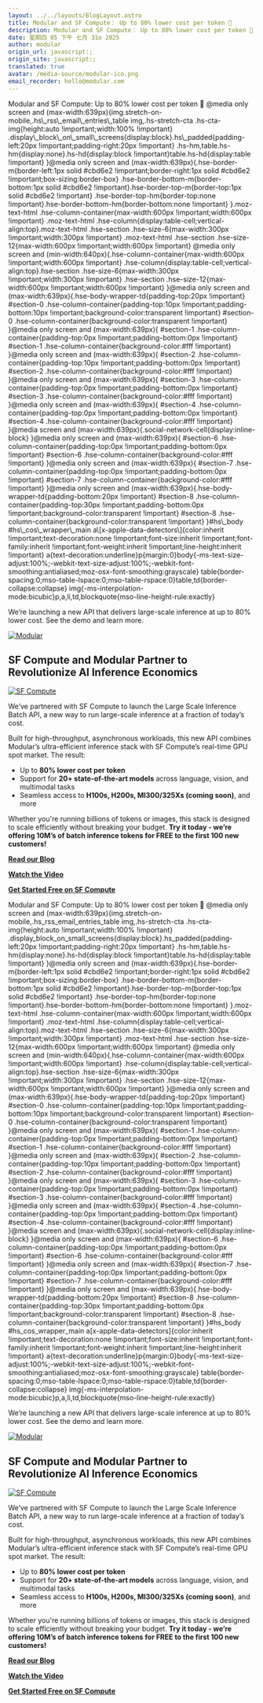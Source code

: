 ```yaml
---
layout: ../../layouts/BlogLayout.astro
title: Modular and SF Compute： Up to 80% lower cost per token 🚀
description: Modular and SF Compute： Up to 80% lower cost per token 🚀
date: 星期四 05 下午 七月 31o 2025
author: modular
origin_url: javascript:;
origin_site: javascript:;
translated: true
avatar: /media-source/modular-ico.png
email_recorder: hello@modular.com
---
```



<Reference client:only="react" title="Modular and SF Compute： Up to 80% lower cost per token 🚀" url="javascript:;" />

<Detail client:only="react">
	Modular and SF Compute: Up to 80% lower cost per token 🚀          @media only screen and (max-width:639px)&lcub;img.stretch-on-mobile,.hs\_rss\_email\_entries\_table img,.hs-stretch-cta .hs-cta-img&lcub;height:auto !important;width:100% !important} .display\_block\_on\_small\_screens&lcub;display:block}.hs\_padded&lcub;padding-left:20px !important;padding-right:20px !important} .hs-hm,table.hs-hm&lcub;display:none}.hs-hd&lcub;display:block !important}table.hs-hd&lcub;display:table !important} }@media only screen and (max-width:639px)&lcub;.hse-border-m&lcub;border-left:1px solid #cbd6e2 !important;border-right:1px solid #cbd6e2 !important;box-sizing:border-box} .hse-border-bottom-m&lcub;border-bottom:1px solid #cbd6e2 !important}.hse-border-top-m&lcub;border-top:1px solid #cbd6e2 !important} .hse-border-top-hm&lcub;border-top:none !important}.hse-border-bottom-hm&lcub;border-bottom:none !important} }.moz-text-html .hse-column-container&lcub;max-width:600px !important;width:600px !important} .moz-text-html .hse-column&lcub;display:table-cell;vertical-align:top}.moz-text-html .hse-section .hse-size-6&lcub;max-width:300px !important;width:300px !important} .moz-text-html .hse-section .hse-size-12&lcub;max-width:600px !important;width:600px !important} @media only screen and (min-width:640px)&lcub;.hse-column-container&lcub;max-width:600px !important;width:600px !important} .hse-column&lcub;display:table-cell;vertical-align:top}.hse-section .hse-size-6&lcub;max-width:300px !important;width:300px !important} .hse-section .hse-size-12&lcub;max-width:600px !important;width:600px !important} }@media only screen and (max-width:639px)&lcub;.hse-body-wrapper-td&lcub;padding-top:20px !important} #section-0 .hse-column-container&lcub;padding-top:10px !important;padding-bottom:10px !important;background-color:transparent !important} #section-0 .hse-column-container&lcub;background-color:transparent !important} }@media only screen and (max-width:639px)&lcub; #section-1 .hse-column-container&lcub;padding-top:0px !important;padding-bottom:0px !important} #section-1 .hse-column-container&lcub;background-color:#fff !important} }@media only screen and (max-width:639px)&lcub; #section-2 .hse-column-container&lcub;padding-top:10px !important;padding-bottom:0px !important} #section-2 .hse-column-container&lcub;background-color:#fff !important} }@media only screen and (max-width:639px)&lcub; #section-3 .hse-column-container&lcub;padding-top:0px !important;padding-bottom:0px !important} #section-3 .hse-column-container&lcub;background-color:#fff !important} }@media only screen and (max-width:639px)&lcub; #section-4 .hse-column-container&lcub;padding-top:0px !important;padding-bottom:0px !important} #section-4 .hse-column-container&lcub;background-color:#fff !important} }@media screen and (max-width:639px)&lcub;.social-network-cell&lcub;display:inline-block} }@media only screen and (max-width:639px)&lcub; #section-6 .hse-column-container&lcub;padding-top:0px !important;padding-bottom:0px !important} #section-6 .hse-column-container&lcub;background-color:#fff !important} }@media only screen and (max-width:639px)&lcub; #section-7 .hse-column-container&lcub;padding-top:0px !important;padding-bottom:0px !important} #section-7 .hse-column-container&lcub;background-color:#fff !important} }@media only screen and (max-width:639px)&lcub;.hse-body-wrapper-td&lcub;padding-bottom:20px !important} #section-8 .hse-column-container&lcub;padding-top:30px !important;padding-bottom:0px !important;background-color:transparent !important} #section-8 .hse-column-container&lcub;background-color:transparent !important} }#hs\_body #hs\_cos\_wrapper\_main a\[x-apple-data-detectors\]&lcub;color:inherit !important;text-decoration:none !important;font-size:inherit !important;font-family:inherit !important;font-weight:inherit !important;line-height:inherit !important} a&lcub;text-decoration:underline}p&lcub;margin:0}body&lcub;-ms-text-size-adjust:100%;-webkit-text-size-adjust:100%;-webkit-font-smoothing:antialiased;moz-osx-font-smoothing:grayscale} table&lcub;border-spacing:0;mso-table-lspace:0;mso-table-rspace:0}table,td&lcub;border-collapse:collapse} img&lcub;-ms-interpolation-mode:bicubic}p,a,li,td,blockquote&lcub;mso-line-height-rule:exactly}

We’re launching a new API that delivers large-scale inference at up to 80% lower cost. See the demo and learn more.

[![Modular](https://hs-24141518.f.hubspotemail.net/hub/24141518/hubfs/Group%201%20(5).png?width=600&upscale=true&name=Group%201%20(5).png)](https://d2Sj-804.na1.hubspotlinks.com/Ctc/DP+113/d2Sj-804/VWSBLf8z-_wvW4j1RBk5H5KzmW8rPchQ5zGHX0N8Qx5703m2nnW6N1vHY6lZ3pGW43ftpN1CsZ6rW4S-Jg72dWxMlW4l3fy26ys9mtW2hpmGY6df5HbW2kbLJC4KNrKgW8VPd4S8wn3sbN8W97WpHcpv_W5-xCXN1G59JWW6xvcdK13ztPPW7-KH6F4RybzWW7HRK38774ZlnVDCFcz2SjzRFW8fGg3L4CWfVfW3R3XJy1gtNM0W3m-NKn7nVvX6W1ltGjq8RvGpCW8nC9f-3MM-8qW7D9nWD3YXGBjMm6n8cDLj0BW59yp2K3yt2nZW1-F8t97kYRClW702RmQ23bt8PdP-9PC04)

## SF Compute and Modular Partner to Revolutionize AI Inference Economics

[![SF Compute](https://hs-24141518.f.hubspotemail.net/hub/24141518/hubfs/SF_Compute.png?width=1120&upscale=true&name=SF_Compute.png)](https://d2Sj-804.na1.hubspotlinks.com/Ctc/DP+113/d2Sj-804/VWSBLf8z-_wvW4j1RBk5H5KzmW8rPchQ5zGHX0N8Qx5703m2nnW6N1vHY6lZ3kDW6vBdrN37kgWJW5mNNZF7yLsPkW8qJKtp8_VGThW3dRnct2pwQCMW6KprTX8HvMsDW8PMVwt2_S0c0W38pPzH1FsFKmW7TGtTT4_fy0xW4k1LmH5pl36LW8kdHYy7w2xsxW1pJDGB8KSmSSW1xDRm58MK08tN1KPk2yjQD34W5MS1mF1McxPTN9jcCbSwsKR7W8_NSKW8VDqnBW2nMDz99gFMKlW6HywSw65Wt_FW2qGp3B9fHXztW5jWG9k5BmFSmW3fMq955_Pp37W8LkjmK1tCwk9f5p5MNl04)

We’ve partnered with SF Compute to launch the Large Scale Inference Batch API, a new way to run large-scale inference at a fraction of today’s cost.

Built for high-throughput, asynchronous workloads, this new API combines Modular’s ultra-efficient inference stack with SF Compute’s real-time GPU spot market. The result:

*   Up to **80% lower cost per token**
*   Support for **20+ state-of-the-art models** across language, vision, and multimodal tasks
*   Seamless access to **H100s, H200s, MI300/325Xs (coming soon)**, and more

Whether you're running billions of tokens or images, this stack is designed to scale efficiently without breaking your budget. **Try it today - we’re offering 10M’s of batch inference tokens for FREE to the first 100 new customers!**

[**Read our Blog**](https://d2Sj-804.na1.hubspotlinks.com/Ctc/DP+113/d2Sj-804/VWSBLf8z-_wvW4j1RBk5H5KzmW8rPchQ5zGHX0N8Qx57C3qn9qW7Y8-PT6lZ3kyW8XZJnz6Y1-xCW6464vz1_9JpSV2T70m4qsCxFW1p9z1n9cWGrRW29KmTS2xrHdnW6LXMlK6_1J1gW1F2wzw393vK5W8FLw1B3pFfVjW3kJCk61s_DPRW98JC4M3PSFn1W3bCfdv6C7WnFW6_d3vM2VcHRCW1SM2fm6-5vc6N3TkdJvMMyFgW5FylL35BTFl4W2jYCfs8ZVpLkW2Rvsgv11MRtsW72Wcr61gnhSTW71VcDJ4MJTpzW13VCJt3Tb9npW7FZNbr8rFdb4W7SHK048ZNXv2W5Gv6DQ2wwkHwW3T9j3v2TP3k1W8CQcZN28hT1lW2ZND4c76DdR4f6zBb5204)

[**Watch the Video**](https://d2Sj-804.na1.hubspotlinks.com/Ctc/DP+113/d2Sj-804/VWSBLf8z-_wvW4j1RBk5H5KzmW8rPchQ5zGHX0N8Qx5703m2nnW6N1vHY6lZ3lJW6yrT0_2jSvK0W8gTKnp13PrbgW28k19s4rt8R7W6Jc6mn7Sh05dW1SL1Vl1_PkgRW1zfN991tp57yN8FM7MKxYt61W2hqxlg804vs6W8W_tzH78lmD4W2hQP358kQHYLW4LRsX48vblHbN40lhFWJGjRWW71lVfS27ZpCsW4vP1ty1CcGRzN4xx9NtStv_FW1sGfQn1JvtP1W68ggrX3hSq90N3fl4Zfy_P64W1Yw-0p6ZZ_6hW3fxZnh5zHZDkVSfwM74x8Xb6W4XmR_f6MVzKgf62c9Dz04)

[**Get Started Free on SF Compute**](https://d2Sj-804.na1.hubspotlinks.com/Ctc/DP+113/d2Sj-804/VWSBLf8z-_wvW4j1RBk5H5KzmW8rPchQ5zGHX0N8Qx57j3m2nnW7lCdLW6lZ3kFW2KhWFM8s1bbNVKJFtT3VH-41W4HVs2-1Ymt_wW8vk7Lx6M9y_1W8xF_yj5dhmX5VnRThC8RHVgQN2_1NvjMbkGwW7wyRGh46F0dRW4LgB5c3Y7fb3W8Tt9sr13mwjKW25dFW28nljnsW3Jb8q96Y51nYW1HGFYc6ftMYqW7WPmk71mBLcXW6PgksS1X1qvWW390QBQ1VLRg0W6GMKDD5cPf7XVHp7nX7nshL0W2fxybb2G6tt_VP40TQ4QQ3x2W6XdF6p5fhlbZW43N43v4RLlQTW8Zzb1z16BPXVW3_SXVr5PM9MYf2MN7yg04)


</Detail>

Modular and SF Compute: Up to 80% lower cost per token 🚀          @media only screen and (max-width:639px)&lcub;img.stretch-on-mobile,.hs\_rss\_email\_entries\_table img,.hs-stretch-cta .hs-cta-img&lcub;height:auto !important;width:100% !important} .display\_block\_on\_small\_screens&lcub;display:block}.hs\_padded&lcub;padding-left:20px !important;padding-right:20px !important} .hs-hm,table.hs-hm&lcub;display:none}.hs-hd&lcub;display:block !important}table.hs-hd&lcub;display:table !important} }@media only screen and (max-width:639px)&lcub;.hse-border-m&lcub;border-left:1px solid #cbd6e2 !important;border-right:1px solid #cbd6e2 !important;box-sizing:border-box} .hse-border-bottom-m&lcub;border-bottom:1px solid #cbd6e2 !important}.hse-border-top-m&lcub;border-top:1px solid #cbd6e2 !important} .hse-border-top-hm&lcub;border-top:none !important}.hse-border-bottom-hm&lcub;border-bottom:none !important} }.moz-text-html .hse-column-container&lcub;max-width:600px !important;width:600px !important} .moz-text-html .hse-column&lcub;display:table-cell;vertical-align:top}.moz-text-html .hse-section .hse-size-6&lcub;max-width:300px !important;width:300px !important} .moz-text-html .hse-section .hse-size-12&lcub;max-width:600px !important;width:600px !important} @media only screen and (min-width:640px)&lcub;.hse-column-container&lcub;max-width:600px !important;width:600px !important} .hse-column&lcub;display:table-cell;vertical-align:top}.hse-section .hse-size-6&lcub;max-width:300px !important;width:300px !important} .hse-section .hse-size-12&lcub;max-width:600px !important;width:600px !important} }@media only screen and (max-width:639px)&lcub;.hse-body-wrapper-td&lcub;padding-top:20px !important} #section-0 .hse-column-container&lcub;padding-top:10px !important;padding-bottom:10px !important;background-color:transparent !important} #section-0 .hse-column-container&lcub;background-color:transparent !important} }@media only screen and (max-width:639px)&lcub; #section-1 .hse-column-container&lcub;padding-top:0px !important;padding-bottom:0px !important} #section-1 .hse-column-container&lcub;background-color:#fff !important} }@media only screen and (max-width:639px)&lcub; #section-2 .hse-column-container&lcub;padding-top:10px !important;padding-bottom:0px !important} #section-2 .hse-column-container&lcub;background-color:#fff !important} }@media only screen and (max-width:639px)&lcub; #section-3 .hse-column-container&lcub;padding-top:0px !important;padding-bottom:0px !important} #section-3 .hse-column-container&lcub;background-color:#fff !important} }@media only screen and (max-width:639px)&lcub; #section-4 .hse-column-container&lcub;padding-top:0px !important;padding-bottom:0px !important} #section-4 .hse-column-container&lcub;background-color:#fff !important} }@media screen and (max-width:639px)&lcub;.social-network-cell&lcub;display:inline-block} }@media only screen and (max-width:639px)&lcub; #section-6 .hse-column-container&lcub;padding-top:0px !important;padding-bottom:0px !important} #section-6 .hse-column-container&lcub;background-color:#fff !important} }@media only screen and (max-width:639px)&lcub; #section-7 .hse-column-container&lcub;padding-top:0px !important;padding-bottom:0px !important} #section-7 .hse-column-container&lcub;background-color:#fff !important} }@media only screen and (max-width:639px)&lcub;.hse-body-wrapper-td&lcub;padding-bottom:20px !important} #section-8 .hse-column-container&lcub;padding-top:30px !important;padding-bottom:0px !important;background-color:transparent !important} #section-8 .hse-column-container&lcub;background-color:transparent !important} }#hs\_body #hs\_cos\_wrapper\_main a\[x-apple-data-detectors]&lcub;color:inherit !important;text-decoration:none !important;font-size:inherit !important;font-family:inherit !important;font-weight:inherit !important;line-height:inherit !important} a&lcub;text-decoration:underline}p&lcub;margin:0}body&lcub;-ms-text-size-adjust:100%;-webkit-text-size-adjust:100%;-webkit-font-smoothing:antialiased;moz-osx-font-smoothing:grayscale} table&lcub;border-spacing:0;mso-table-lspace:0;mso-table-rspace:0}table,td&lcub;border-collapse:collapse} img&lcub;-ms-interpolation-mode:bicubic}p,a,li,td,blockquote&lcub;mso-line-height-rule:exactly}

We’re launching a new API that delivers large-scale inference at up to 80% lower cost. See the demo and learn more.

[![Modular](https://hs-24141518.f.hubspotemail.net/hub/24141518/hubfs/Group%201%20\(5\).png?width=600\&upscale=true\&name=Group%201%20\(5\).png)](https://d2Sj-804.na1.hubspotlinks.com/Ctc/DP+113/d2Sj-804/VWSBLf8z-_wvW4j1RBk5H5KzmW8rPchQ5zGHX0N8Qx5703m2nnW6N1vHY6lZ3pGW43ftpN1CsZ6rW4S-Jg72dWxMlW4l3fy26ys9mtW2hpmGY6df5HbW2kbLJC4KNrKgW8VPd4S8wn3sbN8W97WpHcpv_W5-xCXN1G59JWW6xvcdK13ztPPW7-KH6F4RybzWW7HRK38774ZlnVDCFcz2SjzRFW8fGg3L4CWfVfW3R3XJy1gtNM0W3m-NKn7nVvX6W1ltGjq8RvGpCW8nC9f-3MM-8qW7D9nWD3YXGBjMm6n8cDLj0BW59yp2K3yt2nZW1-F8t97kYRClW702RmQ23bt8PdP-9PC04)

## SF Compute and Modular Partner to Revolutionize AI Inference Economics

[![SF Compute](https://hs-24141518.f.hubspotemail.net/hub/24141518/hubfs/SF_Compute.png?width=1120\&upscale=true\&name=SF_Compute.png)](https://d2Sj-804.na1.hubspotlinks.com/Ctc/DP+113/d2Sj-804/VWSBLf8z-_wvW4j1RBk5H5KzmW8rPchQ5zGHX0N8Qx5703m2nnW6N1vHY6lZ3kDW6vBdrN37kgWJW5mNNZF7yLsPkW8qJKtp8_VGThW3dRnct2pwQCMW6KprTX8HvMsDW8PMVwt2_S0c0W38pPzH1FsFKmW7TGtTT4_fy0xW4k1LmH5pl36LW8kdHYy7w2xsxW1pJDGB8KSmSSW1xDRm58MK08tN1KPk2yjQD34W5MS1mF1McxPTN9jcCbSwsKR7W8_NSKW8VDqnBW2nMDz99gFMKlW6HywSw65Wt_FW2qGp3B9fHXztW5jWG9k5BmFSmW3fMq955_Pp37W8LkjmK1tCwk9f5p5MNl04)

We’ve partnered with SF Compute to launch the Large Scale Inference Batch API, a new way to run large-scale inference at a fraction of today’s cost.

Built for high-throughput, asynchronous workloads, this new API combines Modular’s ultra-efficient inference stack with SF Compute’s real-time GPU spot market. The result:

* Up to **80% lower cost per token**
* Support for **20+ state-of-the-art models** across language, vision, and multimodal tasks
* Seamless access to **H100s, H200s, MI300/325Xs (coming soon)**, and more

Whether you're running billions of tokens or images, this stack is designed to scale efficiently without breaking your budget. **Try it today - we’re offering 10M’s of batch inference tokens for FREE to the first 100 new customers!**

[**Read our Blog**](https://d2Sj-804.na1.hubspotlinks.com/Ctc/DP+113/d2Sj-804/VWSBLf8z-_wvW4j1RBk5H5KzmW8rPchQ5zGHX0N8Qx57C3qn9qW7Y8-PT6lZ3kyW8XZJnz6Y1-xCW6464vz1_9JpSV2T70m4qsCxFW1p9z1n9cWGrRW29KmTS2xrHdnW6LXMlK6_1J1gW1F2wzw393vK5W8FLw1B3pFfVjW3kJCk61s_DPRW98JC4M3PSFn1W3bCfdv6C7WnFW6_d3vM2VcHRCW1SM2fm6-5vc6N3TkdJvMMyFgW5FylL35BTFl4W2jYCfs8ZVpLkW2Rvsgv11MRtsW72Wcr61gnhSTW71VcDJ4MJTpzW13VCJt3Tb9npW7FZNbr8rFdb4W7SHK048ZNXv2W5Gv6DQ2wwkHwW3T9j3v2TP3k1W8CQcZN28hT1lW2ZND4c76DdR4f6zBb5204)

[**Watch the Video**](https://d2Sj-804.na1.hubspotlinks.com/Ctc/DP+113/d2Sj-804/VWSBLf8z-_wvW4j1RBk5H5KzmW8rPchQ5zGHX0N8Qx5703m2nnW6N1vHY6lZ3lJW6yrT0_2jSvK0W8gTKnp13PrbgW28k19s4rt8R7W6Jc6mn7Sh05dW1SL1Vl1_PkgRW1zfN991tp57yN8FM7MKxYt61W2hqxlg804vs6W8W_tzH78lmD4W2hQP358kQHYLW4LRsX48vblHbN40lhFWJGjRWW71lVfS27ZpCsW4vP1ty1CcGRzN4xx9NtStv_FW1sGfQn1JvtP1W68ggrX3hSq90N3fl4Zfy_P64W1Yw-0p6ZZ_6hW3fxZnh5zHZDkVSfwM74x8Xb6W4XmR_f6MVzKgf62c9Dz04)

[**Get Started Free on SF Compute**](https://d2Sj-804.na1.hubspotlinks.com/Ctc/DP+113/d2Sj-804/VWSBLf8z-_wvW4j1RBk5H5KzmW8rPchQ5zGHX0N8Qx57j3m2nnW7lCdLW6lZ3kFW2KhWFM8s1bbNVKJFtT3VH-41W4HVs2-1Ymt_wW8vk7Lx6M9y_1W8xF_yj5dhmX5VnRThC8RHVgQN2_1NvjMbkGwW7wyRGh46F0dRW4LgB5c3Y7fb3W8Tt9sr13mwjKW25dFW28nljnsW3Jb8q96Y51nYW1HGFYc6ftMYqW7WPmk71mBLcXW6PgksS1X1qvWW390QBQ1VLRg0W6GMKDD5cPf7XVHp7nX7nshL0W2fxybb2G6tt_VP40TQ4QQ3x2W6XdF6p5fhlbZW43N43v4RLlQTW8Zzb1z16BPXVW3_SXVr5PM9MYf2MN7yg04)


